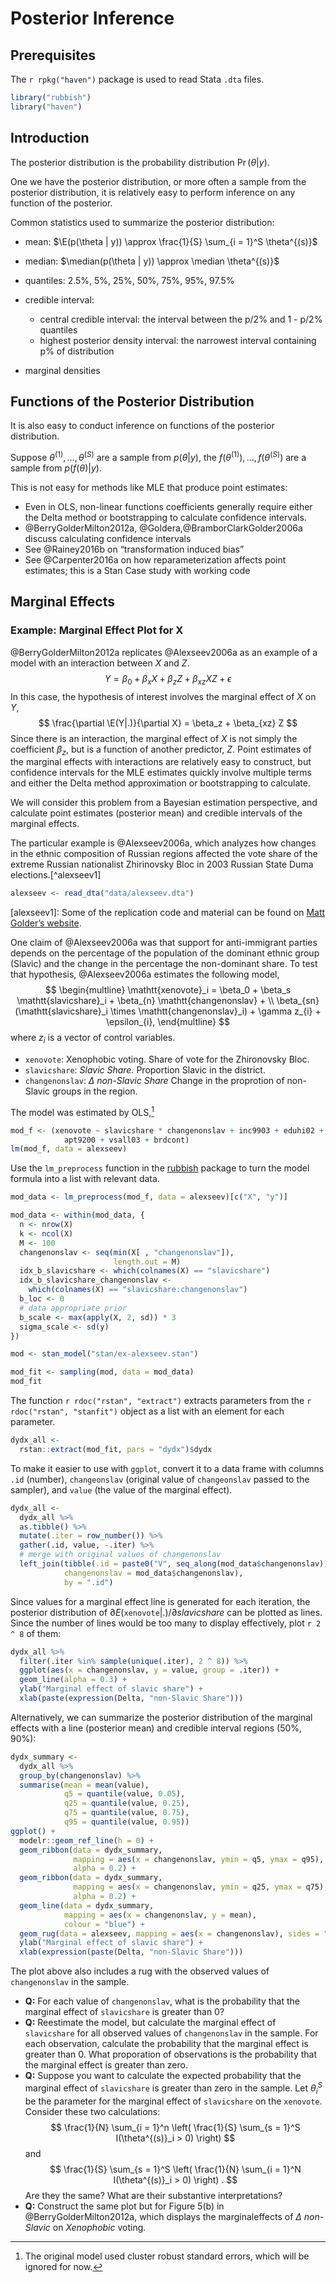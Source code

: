 # Posterior Inference

## Prerequisites 

The `r rpkg("haven")` package is used to read Stata `.dta` files.
```r
library("rubbish")
library("haven")
```

## Introduction

The posterior distribution is the probability distribution $\Pr(\theta | y)$.

One we have the posterior distribution, or more often a sample from the posterior distribution, it is relatively easy to perform inference on any function of the posterior.

Common statistics used to summarize the posterior distribution:

- mean: $\E(p(\theta | y)) \approx \frac{1}{S} \sum_{i = 1}^S \theta^{(s)}$
- median: $\median(p(\theta | y)) \approx \median \theta^{(s)}$
- quantiles: 2.5%, 5%, 25%, 50%, 75%, 95%, 97.5%
- credible interval:

    - central credible interval: the interval between the p/2% and 1 - p/2% quantiles
    - highest posterior density interval: the narrowest interval containing p% of distribution
    
- marginal densities

## Functions of the Posterior Distribution

It is also easy to conduct inference on functions of the posterior distribution.

Suppose $\theta^{(1)}, \dots, \theta^{(S)}$ are a sample from $p(\theta | y)$, the
$f(\theta^{(1)}), \dots, f(\theta^{(S)})$ are a sample from $p(f(\theta) | y)$.

This is not easy for methods like MLE that produce point estimates:

- Even in OLS, non-linear functions coefficients generally require either the Delta method or bootstrapping to calculate confidence intervals.
- @BerryGolderMilton2012a, @Goldera,@BramborClarkGolder2006a discuss calculating confidence intervals
- See @Rainey2016b on "transformation induced bias"
- See @Carpenter2016a on how reparameterization affects point estimates; this is a Stan Case study with working code

## Marginal Effects

### Example: Marginal Effect Plot for X

@BerryGolderMilton2012a replicates @Alexseev2006a as an example of a model with an interaction between $X$ and $Z$.
$$
Y = \beta_0 + \beta_x X + \beta_z Z + \beta_{xz} X Z + \epsilon
$$
In this case, the hypothesis of interest involves the marginal effect of $X$ on $Y$, 
$$
\frac{\partial \E(Y|.)}{\partial X} = \beta_z + \beta_{xz} Z
$$
Since there is an interaction, the marginal effect of $X$ is not simply 
the coefficient $\beta_z$, but is a function of another predictor, $Z$.
Point estimates of the marginal effects with interactions are relatively easy to construct, but confidence intervals for the MLE estimates quickly involve multiple terms and either the Delta method approximation or bootstrapping to calculate.

We will consider this problem from a Bayesian estimation perspective, and calculate point estimates (posterior mean) and credible intervals of the marginal effects.

The particular example is @Alexseev2006a, which analyzes how changes in the ethnic composition of Russian regions affected the vote share of the extreme Russian nationalist Zhirinovsky Bloc in 2003 Russian State Duma elections.[^alexseev1]
```r
alexseev <- read_dta("data/alexseev.dta")
```

[alexseev1]: Some of the replication code and material can be found on [Matt Golder's website](http://mattgolder.com/interactions).

One claim of @Alexseev2006a was that support for anti-immigrant parties depends on the percentage of the population of the dominant ethnic group (Slavic) and the change in the percentage the non-dominant share.
To test that hypothesis, @Alexseev2006a estimates the following model,
$$
\begin{multline}
\mathtt{xenovote}_i = \beta_0 + \beta_s \mathtt{slavicshare}_i + 
\beta_{n} \mathtt{changenonslav} + \\
\beta_{sn} (\mathtt{slavicshare}_i \times \mathtt{changenonslav}_i) + 
\gamma z_{i} + \epsilon_{i},
\end{multline}
$$
where $z_i$ is a vector of control variables.

- `xenovote`: Xenophobic voting. Share of vote for the Zhironovsky Bloc.
- `slavicshare`: *Slavic Share.* Proportion Slavic in the district.
- `changenonslav`: $\Delta$ *non-Slavic Share* Change in the proprotion of non-Slavic groups in the region.

The model was estimated by OLS,[^alexseev2]
```r
mod_f <- (xenovote ~ slavicshare * changenonslav + inc9903 + eduhi02 + unemp02 +
            apt9200 + vsall03 + brdcont)
lm(mod_f, data = alexseev)
```

[^alexseev2]: The original model used cluster robust standard errors, which will be ignored for now.

Use the `lm_preprocess` function in the [rubbish](https://jrnold.github.com/rubbish) package to turn the model formula into a list with relevant data.
```r
mod_data <- lm_preprocess(mod_f, data = alexseev)[c("X", "y")]

mod_data <- within(mod_data, {
  n <- nrow(X)
  k <- ncol(X)
  M <- 100
  changenonslav <- seq(min(X[ , "changenonslav"]),                               max(X[ , "changenonslav"]),
                       length.out = M)
  idx_b_slavicshare <- which(colnames(X) == "slavicshare")
  idx_b_slavicshare_changenonslav <-
    which(colnames(X) == "slavicshare:changenonslav")
  b_loc <- 0
  # data appropriate prior
  b_scale <- max(apply(X, 2, sd)) * 3
  sigma_scale <- sd(y)
})
```
```r
mod <- stan_model("stan/ex-alexseev.stan")
```
```r
mod_fit <- sampling(mod, data = mod_data)
mod_fit
```


The function `r rdoc("rstan", "extract")` extracts parameters from 
the `r rdoc("rstan", "stanfit")` object as a list with an element for each parameter.
```r
dydx_all <-
  rstan::extract(mod_fit, pars = "dydx")$dydx
```
To make it easier to use with `ggplot`, convert it to a data frame with columns `.id` (number), `changeonslav` (original value of `changeonslav` passed to the sampler), and `value` (the value of the marginal effect).
```r
dydx_all <-
  dydx_all %>%
  as.tibble() %>%
  mutate(.iter = row_number()) %>%
  gather(.id, value, -.iter) %>%
  # merge with original values of changenonslav
  left_join(tibble(.id = paste0("V", seq_along(mod_data$changenonslav)),
            changenonslav = mod_data$changenonslav),
            by = ".id")
```

Since values for a marginal effect line is generated for each iteration, the posterior distribution of $\partial E(\mathtt{xenovote}|.) / \partial slavicshare$ can be plotted as lines.
Since the number of lines would be too many to display effectively, plot `r 2 ^ 8` of them:
```r
dydx_all %>%
  filter(.iter %in% sample(unique(.iter), 2 ^ 8)) %>%
  ggplot(aes(x = changenonslav, y = value, group = .iter)) +
  geom_line(alpha = 0.3) +
  ylab("Marginal effect of slavic share") +
  xlab(paste(expression(Delta, "non-Slavic Share")))
```

Alternatively, we can summarize the posterior distribution of the marginal effects with a line (posterior mean) and credible interval regions (50%, 90%):
```r
dydx_summary <-
  dydx_all %>%
  group_by(changenonslav) %>%
  summarise(mean = mean(value),
            q5 = quantile(value, 0.05),
            q25 = quantile(value, 0.25),
            q75 = quantile(value, 0.75),            
            q95 = quantile(value, 0.95))
ggplot() +
  modelr::geom_ref_line(h = 0) +
  geom_ribbon(data = dydx_summary,
              mapping = aes(x = changenonslav, ymin = q5, ymax = q95),
              alpha = 0.2) +  
  geom_ribbon(data = dydx_summary,
              mapping = aes(x = changenonslav, ymin = q25, ymax = q75), 
              alpha = 0.2) +
  geom_line(data = dydx_summary,
            mapping = aes(x = changenonslav, y = mean),
            colour = "blue") +
  geom_rug(data = alexseev, mapping = aes(x = changenonslav), sides = "b") +
  ylab("Marginal effect of slavic share") +
  xlab(expression(paste(Delta, "non-Slavic Share")))

```
The plot above also includes a rug with the observed values of `changenonslav` in the sample.

- **Q:** For each value of `changenonslav`, what is the probability that the marginal effect of `slavicshare` is greater than 0? 
- **Q:** Reestimate the model, but calculate the marginal effect of `slavicshare` for all observed values of `changenonslav` in the sample. For each observation, calculate the probability that the marginal effect is greater than 0. What proporation of observations is the probability that the marginal effect is greater than zero.
- **Q:** Suppose you want to calculate the expected probability that the marginal effect of `slavicshare` is greater than zero in the sample. Let $\theta^{S}_i$ be the parameter for the marginal effect of `slavicshare` on the `xenovote`. Consider these two calculations:
    $$
    \frac{1}{N} \sum_{i = 1}^n \left( \frac{1}{S} \sum_{s = 1}^S I(\theta^{(s)}_i > 0) \right)
    $$
    and
    $$
    \frac{1}{S} \sum_{s = 1}^S \left( \frac{1}{N} \sum_{i = 1}^N I(\theta^{(s)}_i > 0) \right) .
    $$
    Are they the same? What are their substantive interpretations?
- **Q:** Construct the same plot but for Figure 5(b) in @BerryGolderMilton2012a, which displays the marginaleffects of $\Delta$ *non-Slavic* on *Xenophobic* voting.
